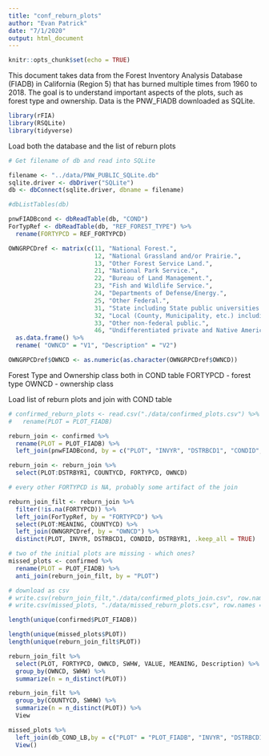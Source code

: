 ```yaml
---
title: "conf_reburn_plots"
author: "Evan Patrick"
date: "7/1/2020"
output: html_document
---
```


```r
knitr::opts_chunk$set(echo = TRUE)
```

This document takes data from the Forest Inventory Analysis Database (FIADB) in California (Region 5) that has burned multiple times from 1960 to 2018. The goal is to understand important aspects of the plots, such as forest type and ownership. Data is the PNW_FIADB downloaded as SQLite.


```r

library(rFIA)
library(RSQLite)
library(tidyverse)

```

Load both the database and the list of reburn plots

```r
# Get filename of db and read into SQLite 

filename <- "../data/PNW_PUBLIC_SQLite.db"
sqlite.driver <- dbDriver("SQLite")
db <- dbConnect(sqlite.driver, dbname = filename)

#dbListTables(db)

pnwFIADBcond <- dbReadTable(db, "COND")
ForTypRef <- dbReadTable(db, "REF_FOREST_TYPE") %>% 
  rename(FORTYPCD = REF_FORTYPCD)

OWNGRPCDref <- matrix(c(11, "National Forest.", 
                        12, "National Grassland and/or Prairie.", 
                        13, "Other Forest Service Land.", 
                        21, "National Park Service.", 
                        22, "Bureau of Land Management.", 
                        23, "Fish and Wildlife Service.", 
                        24, "Departments of Defense/Energy.", 
                        25, "Other Federal.", 
                        31, "State including State public universities.", 
                        32, "Local (County, Municipality, etc.) including water authorities.", 
                        33, "Other non-federal public.", 
                        46, "Undifferentiated private and Native American."), ncol = 2, byrow = TRUE) %>% 
  as.data.frame() %>% 
  rename( "OWNCD" = "V1", "Description" = "V2") 

OWNGRPCDref$OWNCD <- as.numeric(as.character(OWNGRPCDref$OWNCD))

```

Forest Type and Ownership class both in COND table
FORTYPCD - forest type
OWNCD - ownership class

Load list of reburn plots and join with COND table

```r

# confirmed_reburn_plots <- read.csv("./data/confirmed_plots.csv") %>% 
#   rename(PLOT = PLOT_FIADB)

reburn_join <- confirmed %>% 
  rename(PLOT = PLOT_FIADB) %>%
  left_join(pnwFIADBcond, by = c("PLOT", "INVYR", "DSTRBCD1", "CONDID", "DSTRBYR1"))

reburn_join <- reburn_join %>% 
  select(PLOT:DSTRBYR1, COUNTYCD, FORTYPCD, OWNCD)

# every other FORTYPCD is NA, probably some artifact of the join

reburn_join_filt <- reburn_join %>% 
  filter(!is.na(FORTYPCD)) %>% 
  left_join(ForTypRef, by = "FORTYPCD") %>% 
  select(PLOT:MEANING, COUNTYCD) %>%
  left_join(OWNGRPCDref, by = "OWNCD") %>% 
  distinct(PLOT, INVYR, DSTRBCD1, CONDID, DSTRBYR1, .keep_all = TRUE)

# two of the initial plots are missing - which ones? 
missed_plots <- confirmed %>%
  rename(PLOT = PLOT_FIADB) %>% 
  anti_join(reburn_join_filt, by = "PLOT")

# download as csv 
# write.csv(reburn_join_filt,"./data/confirmed_plots_join.csv", row.names = TRUE)
# write.csv(missed_plots, "./data/missed_reburn_plots.csv", row.names = TRUE)

```

```r

length(unique(confirmed$PLOT_FIADB))

length(unique(missed_plots$PLOT))
length(unique(reburn_join_filt$PLOT))

reburn_join_filt %>%
  select(PLOT, FORTYPCD, OWNCD, SWHW, VALUE, MEANING, Description) %>%
  group_by(OWNCD, SWHW) %>%
  summarize(n = n_distinct(PLOT))

reburn_join_filt %>%
  group_by(COUNTYCD, SWHW) %>%
  summarize(n = n_distinct(PLOT)) %>%
  View

```

```r

missed_plots %>%
  left_join(db_COND_LB,by = c("PLOT" = "PLOT_FIADB", "INVYR", "DSTRBCD1", "CONDID", "Source", "DSTRBYR1")) %>%
  View()

```

